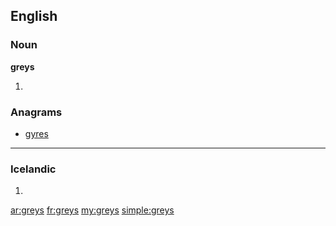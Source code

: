 ==English==

===Noun===
'''greys'''

# {{plural of|grey}}

===Anagrams===
* [[gyres#English|gyres]]

----

===Icelandic===
{{is-noun form}} {{n}}

# {{is-inflection of|grey|indef|gen|s}}

[[ar:greys]]
[[fr:greys]]
[[my:greys]]
[[simple:greys]]